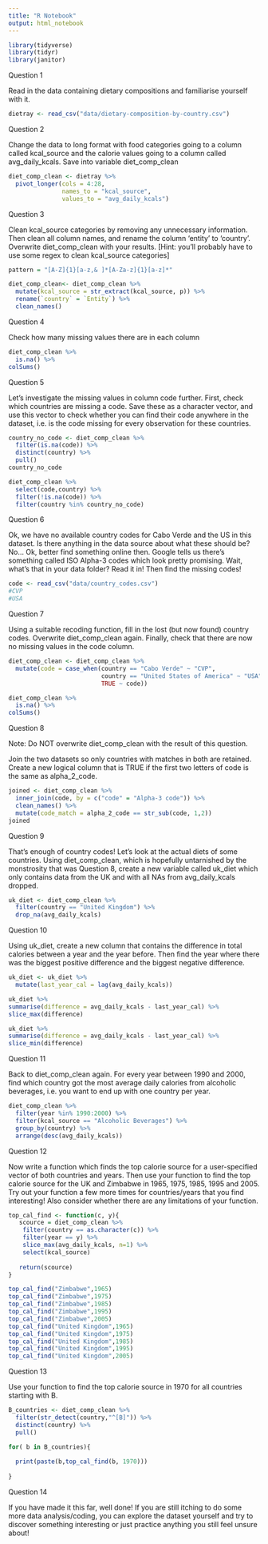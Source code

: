```yaml
---
title: "R Notebook"
output: html_notebook
---
```

```r
library(tidyverse)
library(tidyr)
library(janitor)
```

Question 1

Read in the data containing dietary compositions and familiarise yourself with it.

```r
dietray <- read_csv("data/dietary-composition-by-country.csv")
```


Question 2

Change the data to long format with food categories going to a column called kcal_source and the calorie values going to a column called avg_daily_kcals. Save into variable diet_comp_clean

```r
diet_comp_clean <- dietray %>% 
  pivot_longer(cols = 4:28,
               names_to = "kcal_source",
               values_to = "avg_daily_kcals")

```


Question 3

Clean kcal_source categories by removing any unnecessary information. Then clean all column names, and rename the column ‘entity’ to ‘country’. Overwrite diet_comp_clean with your results. [Hint: you’ll probably have to use some regex to clean kcal_source categories]
```r
pattern = "[A-Z]{1}[a-z,& ]*[A-Za-z]{1}[a-z]*"

diet_comp_clean<- diet_comp_clean %>% 
  mutate(kcal_source = str_extract(kcal_source, p)) %>% 
  rename(`country` = `Entity`) %>% 
  clean_names()
```



Question 4

Check how many missing values there are in each column

```r
diet_comp_clean %>%
  is.na() %>% 
colSums()
```


Question 5

Let’s investigate the missing values in column code further. First, check which countries are missing a code. Save these as a character vector, and use this vector to check whether you can find their code anywhere in the dataset, i.e. is the code missing for every observation for these countries.
```r
country_no_code <- diet_comp_clean %>% 
  filter(is.na(code)) %>% 
  distinct(country) %>% 
  pull()
country_no_code

diet_comp_clean %>% 
  select(code,country) %>% 
  filter(!is.na(code)) %>% 
  filter(country %in% country_no_code)
```



Question 6

Ok, we have no available country codes for Cabo Verde and the US in this dataset. Is there anything in the data source about what these should be? No… Ok, better find something online then. Google tells us there’s something called ISO Alpha-3 codes which look pretty promising. Wait, what’s that in your data folder? Read it in! Then find the missing codes!

```r
code <- read_csv("data/country_codes.csv")
#CVP
#USA
```


Question 7

Using a suitable recoding function, fill in the lost (but now found) country codes. Overwrite diet_comp_clean again. Finally, check that there are now no missing values in the code column.
```r
diet_comp_clean <- diet_comp_clean %>% 
  mutate(code = case_when(country == "Cabo Verde" ~ "CVP",
                          country == "United States of America" ~ "USA",
                          TRUE ~ code))

diet_comp_clean %>%
  is.na() %>% 
colSums()
```



Question 8

Note: Do NOT overwrite diet_comp_clean with the result of this question.

Join the two datasets so only countries with matches in both are retained. Create a new logical column that is TRUE if the first two letters of code is the same as alpha_2_code.
```r
joined <- diet_comp_clean %>% 
  inner_join(code, by = c("code" = "Alpha-3 code")) %>% 
  clean_names() %>% 
  mutate(code_match = alpha_2_code == str_sub(code, 1,2))
joined
```



Question 9

That’s enough of country codes! Let’s look at the actual diets of some countries. Using diet_comp_clean, which is hopefully untarnished by the monstrosity that was Question 8, create a new variable called uk_diet which only contains data from the UK and with all NAs from avg_daily_kcals dropped.

```r
uk_diet <- diet_comp_clean %>%
  filter(country == "United Kingdom") %>% 
  drop_na(avg_daily_kcals)
```


Question 10

Using uk_diet, create a new column that contains the difference in total calories between a year and the year before. Then find the year where there was the biggest positive difference and the biggest negative difference.
```r
uk_diet <- uk_diet %>% 
  mutate(last_year_cal = lag(avg_daily_kcals))

uk_diet %>% 
summarise(difference = avg_daily_kcals - last_year_cal) %>% 
slice_max(difference)

uk_diet %>% 
summarise(difference = avg_daily_kcals - last_year_cal) %>% 
slice_min(difference)
```



Question 11

Back to diet_comp_clean again. For every year between 1990 and 2000, find which country got the most average daily calories from alcoholic beverages, i.e. you want to end up with one country per year.
```r
diet_comp_clean %>% 
  filter(year %in% 1990:2000) %>% 
  filter(kcal_source == "Alcoholic Beverages") %>% 
  group_by(country) %>% 
  arrange(desc(avg_daily_kcals))
```



Question 12

Now write a function which finds the top calorie source for a user-specified vector of both countries and years. Then use your function to find the top calorie source for the UK and Zimbabwe in 1965, 1975, 1985, 1995 and 2005. Try out your function a few more times for countries/years that you find interesting! Also consider whether there are any limitations of your function.

```r
top_cal_find <- function(c, y){
   scource = diet_comp_clean %>%
    filter(country == as.character(c)) %>% 
    filter(year == y) %>% 
    slice_max(avg_daily_kcals, n=1) %>% 
    select(kcal_source)
   
   return(scource)
}

top_cal_find("Zimbabwe",1965)
top_cal_find("Zimbabwe",1975)
top_cal_find("Zimbabwe",1985)
top_cal_find("Zimbabwe",1995)
top_cal_find("Zimbabwe",2005)
top_cal_find("United Kingdom",1965)
top_cal_find("United Kingdom",1975)
top_cal_find("United Kingdom",1985)
top_cal_find("United Kingdom",1995)
top_cal_find("United Kingdom",2005)
```





Question 13

Use your function to find the top calorie source in 1970 for all countries starting with B.
```r
B_countries <- diet_comp_clean %>% 
  filter(str_detect(country,"^[B]")) %>% 
  distinct(country) %>% 
  pull()

for( b in B_countries){
  
  print(paste(b,top_cal_find(b, 1970)))
  
}
```



Question 14

If you have made it this far, well done! If you are still itching to do some more data analysis/coding, you can explore the dataset yourself and try to discover something interesting or just practice anything you still feel unsure about!

